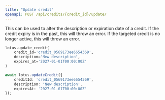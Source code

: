 ```yaml
---
title: "Update credit"
openapi: POST /api/credits/{credit_id}/update/
---
```


This can be used to alter the description or expiration date of a credit. If the credit expiry is in the past, this will throw an error. If the targeted credit is no longer active, this will throw an error.

<CodeGroup>

```py Python
lotus.update_credit(
    credit_id='credit_0569173ee6654369', 
    description='New description',
    expires_at='2027-01-01T00:00:00Z'
)
```

```ts Typescript
await lotus.updateCredit({
    creditId: 'credit_0569173ee6654369',
    description: 'New description',
    expiresAt: '2027-01-01T00:00:00Z'
});
```

</CodeGroup>
